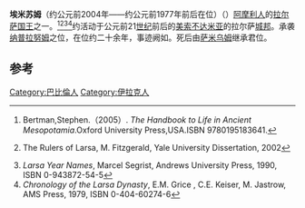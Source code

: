 {{Infobox Monarch
| name           =埃米苏姆
| title          = [[美索不达米亚王朝表|美索不达米亚王朝表]]、[[拉尔萨|拉尔萨]]国王
| image          = 
| image_size     = 
| caption        =
| reign          = 约前2004年—约前1977年前后在位（中年表）
| date of birth  = 
| place of birth = 
| date of death  = 约前1977年前后（中年表）
| place of death = 
| predecessor    = [[纳普拉努姆|纳普拉努姆]]
| successor      = [[萨米乌姆|萨米乌姆]]
}}

''' 埃米苏姆'''（约公元前2004年——约公元前1977年前后在位）（{{lang-en|Emisum}}）[[阿摩利人|阿摩利人]]的[[拉尔萨|拉尔萨]][[国王|国王]]之一。<ref>Bertman,Stephen.（2005）. ''The Handbook to Life in Ancient Mesopotamia''.Oxford University Press,USA.ISBN 9780195183641.</ref><ref>{{cite web |url=http://cuneiform.ucla.edu/staff/fitz/dissertation.pdf |title=存档副本 |accessdate=2008-04-23 |deadurl=yes |archiveurl=https://web.archive.org/web/20090306091227/http://cuneiform.ucla.edu/staff/fitz/dissertation.pdf |archivedate=2009-03-06 }} The Rulers
of Larsa, M. Fitzgerald, Yale University Dissertation, 2002</ref><ref>''Larsa Year Names'', Marcel Segrist, Andrews University Press, 1990,
ISBN 0-943872-54-5</ref><ref>''Chronology of the Larsa Dynasty'', E.M. Grice , C.E. Keiser, M. Jastrow, AMS Press, 1979, ISBN 0-404-60274-6</ref>约活动于公元前21[[世纪|世纪]]前后的[[美索不达米亚|美索不达米亚]]的拉尔萨[[城邦|城邦]]。承袭[[纳普拉努姆|纳普拉努姆]]之位，在位约二十余年，事迹阙如。死后由[[萨米乌姆|萨米乌姆]]继承君位。

==参考==
{{reflist}}

{{leader|[[纳普拉努姆|纳普拉努姆]]|[[美索不达米亚王朝表|美索不达米亚王朝表]]|[[萨米乌姆|萨米乌姆]]}}
{{巴比伦君主}}

[[Category:巴比倫人|Category:巴比倫人]]
[[Category:伊拉克人|Category:伊拉克人]]